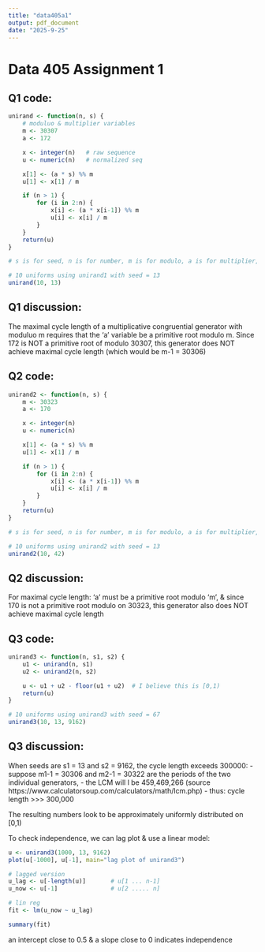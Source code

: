 ```yaml
---
title: "data405a1"
output: pdf_document
date: "2025-9-25"
---
```



# Data 405 Assignment 1

## Q1 code:

```r

unirand <- function(n, s) {
    # moduluo & multiplier variables
    m <- 30307
    a <- 172

    x <- integer(n)   # raw sequence
    u <- numeric(n)   # normalized seq

    x[1] <- (a * s) %% m
    u[1] <- x[1] / m

    if (n > 1) {
        for (i in 2:n) {
            x[i] <- (a * x[i-1]) %% m
            u[i] <- x[i] / m
        }
    }
    return(u)
}

# s is for seed, n is for number, m is for modulo, a is for multiplier, x is for raw sequence, u is for normalized sequence

```

```r

# 10 uniforms using unirand1 with seed = 13
unirand(10, 13)

```

## Q1 discussion:

The maximal cycle length of a multiplicative congruential generator with moduluo m
requires that the 'a' variable be a primitive root modulo m. Since 172 is NOT a primitive root of modulo 30307,
this generator does NOT achieve maximal cycle length (which would be m-1 = 30306)

## Q2 code:

```r

unirand2 <- function(n, s) {
    m <- 30323
    a <- 170

    x <- integer(n)
    u <- numeric(n)

    x[1] <- (a * s) %% m
    u[1] <- x[1] / m

    if (n > 1) {
        for (i in 2:n) {
            x[i] <- (a * x[i-1]) %% m
            u[i] <- x[i] / m
        }
    }
    return(u)
}

# s is for seed, n is for number, m is for modulo, a is for multiplier, x is for raw sequence, u is for normalized sequence

```

```r

# 10 uniforms using unirand2 with seed = 13
unirand2(10, 42)

```

## Q2 discussion:

For maximal cycle length: 'a' must be a primitive root modulo 'm', & since 170
is not a primitive root modulo on 30323, this generator also does NOT achieve maximal cycle length

## Q3 code:

```r

unirand3 <- function(n, s1, s2) {
    u1 <- unirand(n, s1)
    u2 <- unirand2(n, s2)

    u <- u1 + u2 - floor(u1 + u2)  # I believe this is [0,1)
    return(u)
}

```

```r

# 10 uniforms using unirand3 with seed = 67
unirand3(10, 13, 9162)

```

## Q3 discussion:

When seeds are s1 = 13 and s2 = 9162, the cycle length exceeds 300000:
 - suppose m1-1 = 30306 and m2-1 = 30322 are the periods of the two individual generators,
 - the LCM will l be 459,469,266 (source https://www.calculatorsoup.com/calculators/math/lcm.php)
 - thus: cycle length >>> 300,000

The resulting numbers look to be approximately uniformly distributed on [0,1)

To check independence, we can lag plot & use a linear model:
```r

u <- unirand3(1000, 13, 9162)
plot(u[-1000], u[-1], main="lag plot of unirand3")

# lagged version
u_lag <- u[-length(u)]       # u[1 ... n-1]
u_now <- u[-1]               # u[2 ..... n]

# lin reg
fit <- lm(u_now ~ u_lag)

summary(fit)

```

an intercept close to 0.5 & a slope close to 0 indicates independence